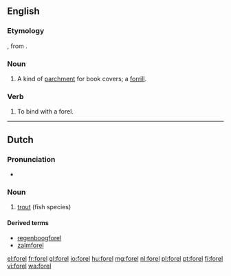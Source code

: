 ==English==

===Etymology===
{{etyl|enm|en}} {{term|forel|lang=enm||case, sheath}}, from {{etyl|fro|en}}.

===Noun===
{{en-noun}}

# A kind of [[parchment]] for book covers; a [[forrill]].

===Verb===
{{en-verb|forell}}

# To bind with a forel.
#: {{rfquotek|Fuller}}

{{Webster 1913}}

----

==Dutch==
{{wikipedia|lang=nl}}

===Pronunciation===
* {{audio|nl-forel.ogg|forel|lang=nl}}

===Noun===
{{nl-noun|m|-en|forelletje}}

# [[trout]] (fish species)

====Derived terms====
* [[regenboogforel]]
* [[zalmforel]]

[[el:forel]]
[[fr:forel]]
[[gl:forel]]
[[io:forel]]
[[hu:forel]]
[[mg:forel]]
[[nl:forel]]
[[pl:forel]]
[[pt:forel]]
[[fi:forel]]
[[vi:forel]]
[[wa:forel]]